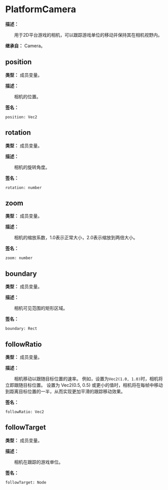
# PlatformCamera

**描述：**

&emsp;&emsp;用于2D平台游戏的相机，可以跟踪游戏单位的移动并保持其在相机视野内。

**继承自：** Camera。

## position

**类型：** 成员变量。

**描述：**

&emsp;&emsp;相机的位置。

**签名：**
```tl
position: Vec2
```

## rotation

**类型：** 成员变量。

**描述：**

&emsp;&emsp;相机的旋转角度。

**签名：**
```tl
rotation: number
```

## zoom

**类型：** 成员变量。

**描述：**

&emsp;&emsp;相机的缩放系数，1.0表示正常大小，2.0表示缩放到两倍大小。

**签名：**
```tl
zoom: number
```

## boundary

**类型：** 成员变量。

**描述：**

&emsp;&emsp;相机可见范围的矩形区域。

**签名：**
```tl
boundary: Rect
```

## followRatio

**类型：** 成员变量。

**描述：**

&emsp;&emsp;相机移动以跟随目标位置的速率。
例如，设置为`Vec2(1.0, 1.0)`时，相机将立即跟随目标位置。
设置为 Vec2(0.5, 0.5) 或更小的值时，相机将在每帧中移动到距离目标位置的一半，从而实现更加平滑的跟踪移动效果。

**签名：**
```tl
followRatio: Vec2
```

## followTarget

**类型：** 成员变量。

**描述：**

&emsp;&emsp;相机在跟踪的游戏单位。

**签名：**
```tl
followTarget: Node
```
